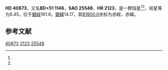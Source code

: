 {{Starbox begin
| name = HD 40873
}}
{{Starbox observe
| epoch = [[J2000.0|J2000.0]]
| constell = {{星座名待查}}<ref name=SIMBAD>{{cite web
 | url=http://simbad.u-strasbg.fr/simbad/sim-id?Ident=HR+2123
 | title =Pulsating variable Star
 | publisher=Centre de Données astronomiques de Strasbourg
 | work=SIMBAD
 | accessdate=2012-07-13}}</ref><ref name=DATA>{{cite web
 | url=http://vizier.u-strasbg.fr/viz-bin/VizieR-5?-out.add=.&-source=5050&-corr=PK=HR&-out.max=9999&HR=2123
 | title=VizieR Detailed Page
 | accessdate=2012-07-13
 | archive-date=2016-03-05
 | archive-url=https://web.archive.org/web/20160305063656/http://vizier.u-strasbg.fr/viz-bin/VizieR-5?-out.add=.&-source=5050&-corr=PK=HR&-out.max=9999&HR=2123
 | dead-url=no
 }}</ref>
| 星官 = 
| ra = {{RA|6|4|29.1}}<ref name=SIMBAD /><ref name=DATA />
| dec = {{DEC|+51|34|24}}<ref name=SIMBAD /><ref name=DATA />
| appmag_v = 6.45<ref name=SIMBAD /><ref name=DATA />
}}
{{Starbox character
| class = A7III<ref name=SIMBAD /><ref name=DATA />
| b-v = 0.18<ref name=SIMBAD /><ref name=DATA />
| u-b = 0.16<ref name=SIMBAD /><ref name=DATA />
| r-i = <ref name=SIMBAD /><ref name=DATA />
| variable = 
}}
{{Starbox astrometry
| radial_v = 0.16
| prop_mo_ra = 20
| parallax = 
| p_error = 
}}
{{Starbox catalog
| names =BD+51 1146，[[SAO星表|SAO]] 25548，[[HD星表|HD]] 40873，[[HR星表|HR]] 2123}}
{{Starbox reference |Simbad=HR+2123}}
{{Starbox end}}

'''HD 40873'''，又名'''BD+51 1146'''，'''SAO 25548'''、'''HR 2123'''，是一颗恒星<ref name=SIMBAD /><ref name=DATA />，视星等为6.45，位于[[銀道座標系|銀經]]161.8，[[銀道座標系|銀緯]]14.17，其[[B1900.0|B1900.0]]坐标为赤經{{RA|5|56|33.3}}，赤緯{{DEC|+51|14.17|33}}。

== 参考文献 ==
{{reflist}}

{{star-stub}}

[[Category:HD和HDE天體|40873]]
[[Category:HR天體|2123]]
[[Category:SAO天體|25548]]